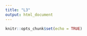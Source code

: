 ```yaml
---
title: "L3"
output: html_document
---
```


```r
knitr::opts_chunk$set(echo = TRUE)
```
